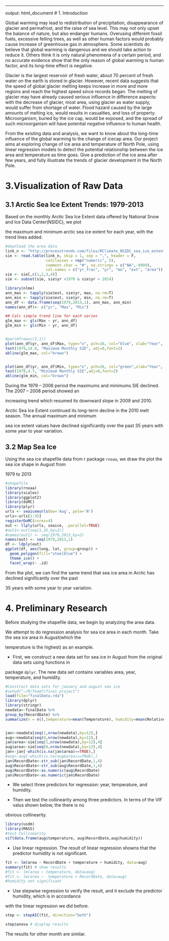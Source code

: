 ---
output: html_document
# 1. Introduction

Global warming may lead to redistribution of precipitation, disappearance of glacier and permafrost, and the raise of sea level. This may not only upset the balance of nature, but also endanger humans. Overusing different fossil fuels, excessive felling trees, as well as other human factors would probably cause increase of greenhouse gas in atmosphere. Some scientists do believe that global warming is dangerous and we should take action to reduce it. Others think it is only natural phenomena of a certain period, and no accurate evidence show that the only reason of global warming is human factor, and its long-time effect is negative. 

Glacier is the largest reservoir of fresh water, about 70 percent of fresh water on the earth is stored in glacier. However, recent data suggests that the speed of global glacier melting keeps increase in more and more regions and reach the highest speed since records began. The melting of glacier may have already caused serious influence in difference aspects: with the decrease of glacier, most area, using glacier as water supply, would suffer from shortage of water. Flood hazard caused by the large amounts of melting ice, would results in casualties, and loss of property. Microorganism, buried by the ice cap, would be exposed, and the spread of such microorganism will have potential negative influence to human health.

From the existing data and analysis, we want to know about the long-time influence of the global warming to the change of icecap area. Our project aims at exploring change of ice area and temperature of North Pole, using linear regression models to detect the potential relationship between the ice area and temperature as time goes. Give a prediction of the ice area after few years, and fully illustrate the trends of glacier development in the North Pole.

# 3.Visualization of Raw Data

## 3.1 Arctic Sea Ice Extent Trends: 1979-2013

Based on the monthly Arctic Sea Ice Extent data offered by National Snow and Ice Data Center(NSIDC), we plot

the maximum and minimum arctic sea ice extent for each year, with the trend lines added.  

```r
#download the area data
link_n <- "http://processtrends.com/files/RClimate_NSIDC_sea_ice_extent.csv"
sie <- read.table(link_n, skip = 1, sep = ",", header = F,
                  colClasses = rep("numeric", 5),
                  comment.char = "#", na.strings = c("NA",-9999),
                  col.names = c("yr_frac", "yr", "mo", "ext", "area"))
sie <- sie[,c(1,2,3,4)]
sie <- subset(sie, sie$yr >1978 & sie$yr < 2014)
```


```r
library(nlme)
ann_max <- tapply(sie$ext, sie$yr, max, na.rm=T)
ann_min <- tapply(sie$ext, sie$yr, min, na.rm=T)
ann_df <- data.frame(seq(1979,2013,1), ann_max, ann_min)
names(ann_df)<- c("yr", "Max", "Min")

## Calc simple trend line for each series
glm_max <- gls(Max ~ yr, ann_df)
glm_min <- gls(Min ~ yr, ann_df)


#par(mfrow=c(2,1))
plot(ann_df$yr, ann_df$Max, type="o", pch=16, col="blue", xlab="Year", ylab="Annual Maximum SIE",axes=T)
text(1979,14.8, "Maximum Monthly SIE", adj=0,font=2)
abline(glm_max, col="brown")


plot(ann_df$yr, ann_df$Min, type="o", pch=16, col="green",xlab="Year", ylab="Annual Minimum SIE", axes=T)
text(1979,4.7, "Minimum Monthly SIE",adj=0,font=2)
abline(glm_min, col="brown")
```

During the 1979 – 2006 period the maximums and minimums SIE  declined.  The 2007 – 2008 period showed an

increasing trend which resumed its downward slope in 2009 and 2010.

Arctic Sea Ice Extent continued its long-term decline in the 2010 melt season. The annual maximum and minimum

sea ice extent values have declined significantly over the past 35 years with some year to year variation. 

## 3.2 Map Sea Ice

Using the sea ice shapefile data from r package `rnoaa`, we draw the plot  the sea ice shape in August from

1979 to 2013 

```r
#shapefile
library(rnoaa)
library(scales)
library(ggplot2)
library(doMC)
library(plyr)
urls <- seaiceeurls(mo='Aug', pole='N')
urls<-urls[1:35]
registerDoMC(cores=4)
out <- llply(urls, seaice, .parallel=TRUE)
#out1<-out[seq(1,35,by=2)]
#names(out1) <- seq(1979,2013,by=2)
names(out) <- seq(1979,2013,1)
df <- ldply(out)
ggplot(df, aes(long, lat, group=group)) +
  geom_polygon(fill="steelblue") +
  theme_ice() +
  facet_wrap(~ .id)
```

From the plot, we can find the same trend that sea ice area in Arctic has declined significantly over the past 

35 years with some year to year variation. 


# 4. Preliminary Research

Before studying the shapefile data, we begin by analyzing the area data.

We attempt to do regression analysis for sea ice area in each month. Take the sea ice area in August(which the 

temperature is the highest) as an example. 

- First, we construct a new data set for sea ice in August from the original data sets using functions in 

package `dplyr`. The new data set contains variables area, year, temperature, and humidity.

```r
#Construct data sets for january and august sea ice
#setwd("~/R/Team7/final project")
load(file="finalData.rda")
library(dplyr)
library(stringr)
newdata<-finalData %>% 
group_by(RecordDate) %>%
summarize(n = n(),temperature=mean(Temperature), humidity=mean(RelativeHumidity))


jan<-newdata[seq(1,nrow(newdata),by=12),]
aug<-newdata[seq(8,nrow(newdata),by=12),]
jan$area<-sie[seq(1,nrow(newdata),by=12),4]
aug$area<-sie[seq(8,nrow(newdata),by=12),4]
jan<-jan[-which(is.na(jan$area)==TRUE),]
#aug<-aug[-which(is.na(aug$area)==TRUE),]
jan$RecordDate<-str_sub(jan$RecordDate,1,4)
aug$RecordDate<-str_sub(aug$RecordDate,1,4)
aug$RecordDate<-as.numeric(aug$RecordDate)
jan$RecordDate<-as.numeric(jan$RecordDate)
```


- We select three predictors for regression: year, temperature, and humidity.

- Then we test the collinearity among three predictors. In terms of the VIF valus shown below, the there is no 

obvious collinearity.

```r
library(usdm)
library(MASS)
#test Collinearity 
vif(data.frame(aug$temperature, aug$RecordDate,aug$humidity))
```

- Use linear regression. The result of linear regression showns that the predictor humidity is not significant.

```r


fit <- lm(area ~ RecordDate + temperature + humidity, data=aug)
summary(fit) # show results
#fit <- lm(area ~ temperature, data=aug)
#fit <- lm(area ~  temperature + RecordDate, data=aug)
#humidity not significant
```

- Use stepwise regression to verify the result, and it exclude the predictor humidity, which is in accordance 

with the linear regression we did before.

```r
step <- stepAIC(fit, direction="both")
```

```r
step$anova # display results
```


The results for other month are similar. 

















